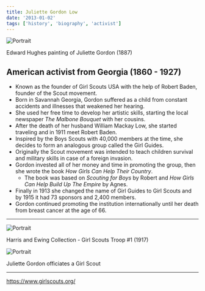 ```yaml
---
title: Juliette Gordon Low
date: '2013-01-02'
tags: ['history', 'biography', 'activist']
---
```


![Portrait](/static/images/history/EdwardHughesPaintingOfJulietteGordonLow.jpg "Optional Title")

<div className="caption"> Edward Hughes painting of Juliette Gordon (1887) </div>

## American activist from Georgia (1860 - 1927) ##

* Known as the founder of Girl Scouts USA with the help of Robert Baden, founder of the Scout movement.
* Born in Savannah Georgia, Gordon suffered as a child from constant accidents and illnesses that weakened her hearing. 
* She used her free time to develop her artistic skills, starting the local newspaper *The Malbone Bouquet* with her cousins.
* After the death of her husband William Mackay Low, she started traveling and in 1911 meet Robert Baden.
* Inspired by the Boys Scouts with 40,000 members at the time, she decides to form an analogous group called the Girl Guides. 
* Originally the Scout movement was intended to teach children survival and military skills in case of a foreign invasion.
* Gordon invested all of her money and time in promoting the group, then she wrote the book *How Girls Can Help Their Country*.
	* The book was based on *Scouting for Boys* by Robert and *How Girls Can Help Build Up The Empire* by Agnes.
* Finally in 1913 she changed the name of Girl Guides to Girl Scouts and by 1915 it had 73 sponsors and 2,400 members. 
* Gordon continued promoting the institution internationally until her death from breast cancer at the age of 66.

***

![Portrait](/static/images/history/JulietteGordonLowFarRight1912.webp)

<div className="caption"> Harris and Ewing Collection - Girl Scouts Troop #1 (1917) </div>

![Portrait](/static/images/history/JulietteGordonLow2.jpg)

<div className="caption"> Juliette Gordon officiates a Girl Scout </div>

***

https://www.girlscouts.org/

